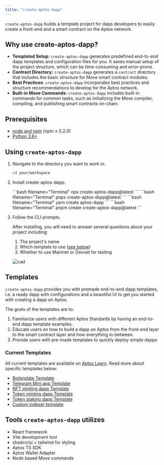 ```yaml
---
title: "create-aptos-dapp"
---
```


`create-aptos-dapp` builds a template project for dapp developers to easily create a front-end and a smart contract on the Aptos network.

## Why use create-aptos-dapp?






- **Templated Setup**: `create-aptos-dapp` generates predefined end-to-end dapp templates and configuration files for you. It saves manual setup of the project structure, which can be time-consuming and error-prone.
- **Contract Directory:** `create-aptos-dapp` generates a `contract` directory that includes the basic structure for Move smart contract modules.
- **Best Practices**: `create-aptos-dapp` incorporates best practices and structure recommendations to develop for the Aptos network.
- **Built-in Move Commands**: `create-aptos-dapp` includes built-in commands for common tasks, such as initializing the Move compiler, compiling, and publishing smart contracts on-chain.

## Prerequisites

- [node and npm](https://nodejs.org/en) (npm ≥ 5.2.0)
- [Python 3.6+](https://www.python.org/)

## Using `create-aptos-dapp`



<Steps>

1. Navigate to the directory you want to work in.

   ```bash filename="Terminal"
   cd your/workspace
   ```

2. Install create-aptos-dapp.

   <Tabs>
     <TabItem label="npx">
       ```bash filename="Terminal"
       npx create-aptos-dapp@latest
       ```
     </TabItem>

     <TabItem label="pnpx">
       ```bash filename="Terminal"
       pnpx create-aptos-dapp@latest
       ```
     </TabItem>

     <TabItem label="yarn">
       ```bash filename="Terminal"
       yarn create aptos-dapp
       ```
     </TabItem>

     <TabItem label="pnpm">
       ```bash filename="Terminal"
       pnpm create create-aptos-dapp@latest
       ```
     </TabItem>
   </Tabs>

3. Follow the CLI prompts.

   After installing, you will need to answer several questions about your project including:

   1. The project&apos;s name
   2. Which template to use ([see below](#current-templates))
   3. Whether to use Mainnet or Devnet for testing

   ![cad](/images/cad-video.gif)

</Steps>



## Templates

`create-aptos-dapp` provides you with premade end-to-end dapp templates, i.e. a ready dapp with configurations and a beautiful UI to get you started with creating a dapp on Aptos.

The goals of the templates are to:

1. Familiarize users with different Aptos Standards by having an end-to-end dapp template examples.
2. Educate users on how to build a dapp on Aptos from the front-end layer to the smart contract layer and how everything in-between.
3. Provide users with pre-made templates to quickly deploy simple dapps

### Current Templates

All current templates are available on [Aptos Learn](https://learn.aptoslabs.com/en/dapp-templates). Read more about specific templates below:

- [Boilerplate Template](https://learn.aptoslabs.com/en/dapp-templates/boilerplate-template)
- [Telegram Mini app Template](https://learn.aptoslabs.com/en/dapp-templates/telegram-mini-app-template)
- [NFT minting dapp Template](https://learn.aptoslabs.com/en/dapp-templates/nft-minting-template)
- [Token minting dapp Template](https://learn.aptoslabs.com/en/dapp-templates/token-minting-template)
- [Token staking dapp Template](https://learn.aptoslabs.com/en/dapp-templates/token-staking-template)
- [Custom indexer template](https://learn.aptoslabs.com/en/dapp-templates/custom-indexer-template)

## Tools `create-aptos-dapp` utilizes

- React framework
- Vite development tool
- shadcn/ui + tailwind for styling
- Aptos TS SDK
- Aptos Wallet Adapter
- Node based Move commands
